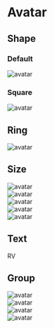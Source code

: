 
# Avatar

## Shape

### Default

<CodeDemo>
  <div className="avatar">
    <img alt="avatar" src="https://i.pravatar.cc/300?u=fake@pravatar.com" />
  </div>
</CodeDemo>

### Square

<CodeDemo>
  <div className="avatar square">
    <img alt="avatar" src="https://i.pravatar.cc/150?u=fake@pravatar.com" />
  </div>
</CodeDemo>

## Ring

<CodeDemo>
  <div className="avatar ring success">
    <img alt="avatar" src="https://i.pravatar.cc/150?u=fake@pravatar.com" />
  </div>
</CodeDemo>

## Size

<CodeDemo>
  <div className="flex gap-4">
    <div className="avatar xs">
      <img alt="avatar" src="https://i.pravatar.cc/150?u=fake@pravatar.com" />
    </div>
    <div className="avatar sm">
      <img alt="avatar" src="https://i.pravatar.cc/150?u=fake@pravatar.com" />
    </div>
    <div className="avatar md">
      <img alt="avatar" src="https://i.pravatar.cc/150?u=fake@pravatar.com" />
    </div>
    <div className="avatar lg">
      <img alt="avatar" src="https://i.pravatar.cc/150?u=fake@pravatar.com" />
    </div>
    <div className="avatar xl">
      <img alt="avatar" src="https://i.pravatar.cc/150?u=fake@pravatar.com" />
    </div>
  </div>
</CodeDemo>

## Text

<CodeDemo>
  <div className="avatar success">
    <div>RV</div>
  </div>
</CodeDemo>

## Group

<CodeDemo>
  <div className="avatar-group">
    <div className="avatar">
      <img alt="avatar" src="https://i.pravatar.cc/150?u=fake@pravatar.com" />
    </div>
    <div className="avatar success">
      <img alt="avatar" src="https://i.pravatar.cc/150?u=fake@pravatar.com" />
    </div>
    <div className="avatar warn">
      <img alt="avatar" src="https://i.pravatar.cc/150?u=fake@pravatar.com" />
    </div>
    <div className="avatar danger">
      <img alt="avatar" src="https://i.pravatar.cc/150?u=fake@pravatar.com" />
    </div>
  </div>
</CodeDemo>
